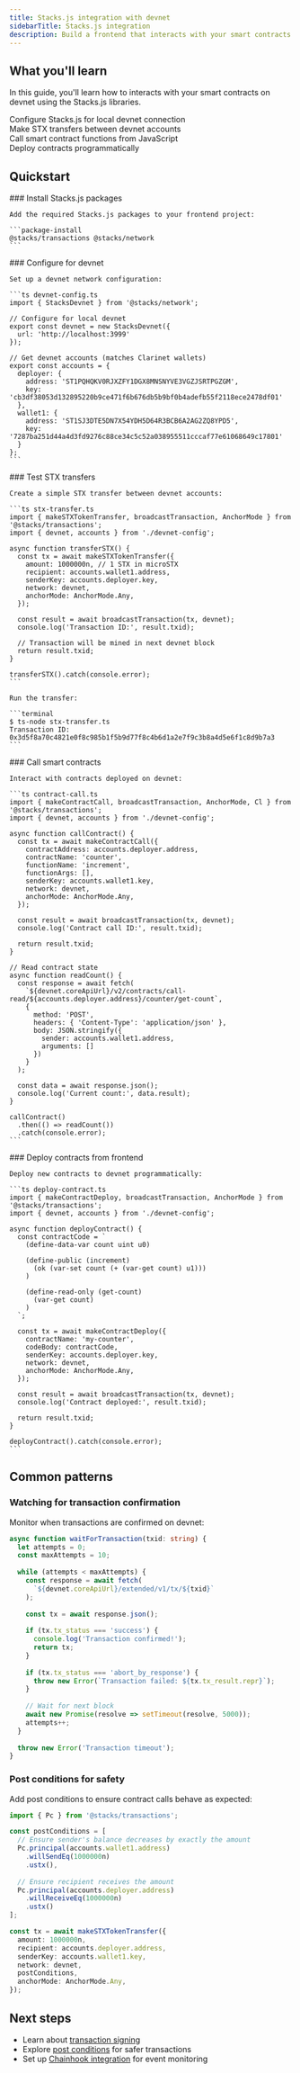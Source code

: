 ```yaml
---
title: Stacks.js integration with devnet
sidebarTitle: Stacks.js integration
description: Build a frontend that interacts with your smart contracts on devnet using the Stacks.js libraries.
---
```


## What you'll learn

In this guide, you'll learn how to interacts with your smart contracts on devnet using the Stacks.js libraries.

<div className="space-y-3 my-6">
  <div className="flex items-start gap-3">
    <ArrowRight className="h-4 w-4 text-brand-orange mt-1.5 flex-shrink-0" />
    <span>Configure Stacks.js for local devnet connection</span>
  </div>
  <div className="flex items-start gap-3">
    <ArrowRight className="h-4 w-4 text-brand-orange mt-1.5 flex-shrink-0" />
    <span>Make STX transfers between devnet accounts</span>
  </div>
  <div className="flex items-start gap-3">
    <ArrowRight className="h-4 w-4 text-brand-orange mt-1.5 flex-shrink-0" />
    <span>Call smart contract functions from JavaScript</span>
  </div>
  <div className="flex items-start gap-3">
    <ArrowRight className="h-4 w-4 text-brand-orange mt-1.5 flex-shrink-0" />
    <span>Deploy contracts programmatically</span>
  </div>
</div>

## Quickstart

<Steps>
  <Step>
    ### Install Stacks.js packages
    
    Add the required Stacks.js packages to your frontend project:

    ```package-install
    @stacks/transactions @stacks/network
    ```
  </Step>

  <Step>
    ### Configure for devnet
    
    Set up a devnet network configuration:

    ```ts devnet-config.ts
    import { StacksDevnet } from '@stacks/network';

    // Configure for local devnet
    export const devnet = new StacksDevnet({
      url: 'http://localhost:3999'
    });

    // Get devnet accounts (matches Clarinet wallets)
    export const accounts = {
      deployer: {
        address: 'ST1PQHQKV0RJXZFY1DGX8MNSNYVE3VGZJSRTPGZGM',
        key: 'cb3df38053d132895220b9ce471f6b676db5b9bf0b4adefb55f2118ece2478df01'
      },
      wallet1: {
        address: 'ST1SJ3DTE5DN7X54YDH5D64R3BCB6A2AG2ZQ8YPD5',
        key: '7287ba251d44a4d3fd9276c88ce34c5c52a038955511cccaf77e61068649c17801'
      }
    };
    ```
  </Step>

  <Step>
    ### Test STX transfers
    
    Create a simple STX transfer between devnet accounts:

    ```ts stx-transfer.ts
    import { makeSTXTokenTransfer, broadcastTransaction, AnchorMode } from '@stacks/transactions';
    import { devnet, accounts } from './devnet-config';

    async function transferSTX() {
      const tx = await makeSTXTokenTransfer({
        amount: 1000000n, // 1 STX in microSTX
        recipient: accounts.wallet1.address,
        senderKey: accounts.deployer.key,
        network: devnet,
        anchorMode: AnchorMode.Any,
      });

      const result = await broadcastTransaction(tx, devnet);
      console.log('Transaction ID:', result.txid);
      
      // Transaction will be mined in next devnet block
      return result.txid;
    }

    transferSTX().catch(console.error);
    ```

    Run the transfer:

    ```terminal
    $ ts-node stx-transfer.ts
    Transaction ID: 0x3d5f8a70c4821e0f8c985b1f5b9d77f8c4b6d1a2e7f9c3b8a4d5e6f1c8d9b7a3
    ```
  </Step>

  <Step>
    ### Call smart contracts
    
    Interact with contracts deployed on devnet:

    ```ts contract-call.ts
    import { makeContractCall, broadcastTransaction, AnchorMode, Cl } from '@stacks/transactions';
    import { devnet, accounts } from './devnet-config';

    async function callContract() {
      const tx = await makeContractCall({
        contractAddress: accounts.deployer.address,
        contractName: 'counter',
        functionName: 'increment',
        functionArgs: [],
        senderKey: accounts.wallet1.key,
        network: devnet,
        anchorMode: AnchorMode.Any,
      });

      const result = await broadcastTransaction(tx, devnet);
      console.log('Contract call ID:', result.txid);
      
      return result.txid;
    }

    // Read contract state
    async function readCount() {
      const response = await fetch(
        `${devnet.coreApiUrl}/v2/contracts/call-read/${accounts.deployer.address}/counter/get-count`,
        {
          method: 'POST',
          headers: { 'Content-Type': 'application/json' },
          body: JSON.stringify({
            sender: accounts.wallet1.address,
            arguments: []
          })
        }
      );

      const data = await response.json();
      console.log('Current count:', data.result);
    }

    callContract()
      .then(() => readCount())
      .catch(console.error);
    ```
  </Step>

  <Step>
    ### Deploy contracts from frontend
    
    Deploy new contracts to devnet programmatically:

    ```ts deploy-contract.ts
    import { makeContractDeploy, broadcastTransaction, AnchorMode } from '@stacks/transactions';
    import { devnet, accounts } from './devnet-config';

    async function deployContract() {
      const contractCode = `
        (define-data-var count uint u0)
        
        (define-public (increment)
          (ok (var-set count (+ (var-get count) u1)))
        )
        
        (define-read-only (get-count)
          (var-get count)
        )
      `;

      const tx = await makeContractDeploy({
        contractName: 'my-counter',
        codeBody: contractCode,
        senderKey: accounts.deployer.key,
        network: devnet,
        anchorMode: AnchorMode.Any,
      });

      const result = await broadcastTransaction(tx, devnet);
      console.log('Contract deployed:', result.txid);
      
      return result.txid;
    }

    deployContract().catch(console.error);
    ```
  </Step>
</Steps>

## Common patterns

### Watching for transaction confirmation

Monitor when transactions are confirmed on devnet:

```ts transaction-monitor.ts
async function waitForTransaction(txid: string) {
  let attempts = 0;
  const maxAttempts = 10;
  
  while (attempts < maxAttempts) {
    const response = await fetch(
      `${devnet.coreApiUrl}/extended/v1/tx/${txid}`
    );
    
    const tx = await response.json();
    
    if (tx.tx_status === 'success') {
      console.log('Transaction confirmed!');
      return tx;
    }
    
    if (tx.tx_status === 'abort_by_response') {
      throw new Error(`Transaction failed: ${tx.tx_result.repr}`);
    }
    
    // Wait for next block
    await new Promise(resolve => setTimeout(resolve, 5000));
    attempts++;
  }
  
  throw new Error('Transaction timeout');
}
```

### Post conditions for safety

Add post conditions to ensure contract calls behave as expected:

```ts safe-transfer.ts
import { Pc } from '@stacks/transactions';

const postConditions = [
  // Ensure sender's balance decreases by exactly the amount
  Pc.principal(accounts.wallet1.address)
    .willSendEq(1000000n)
    .ustx(),
    
  // Ensure recipient receives the amount
  Pc.principal(accounts.deployer.address)
    .willReceiveEq(1000000n)
    .ustx()
];

const tx = await makeSTXTokenTransfer({
  amount: 1000000n,
  recipient: accounts.deployer.address,
  senderKey: accounts.wallet1.key,
  network: devnet,
  postConditions,
  anchorMode: AnchorMode.Any,
});
```

## Next steps

- Learn about [transaction signing](/stacks/stacks.js/packages/transactions)
- Explore [post conditions](/stacks/stacks.js/concepts/post-conditions) for safer transactions
- Set up [Chainhook integration](/tools/clarinet/integrations/chainhook-integration) for event monitoring